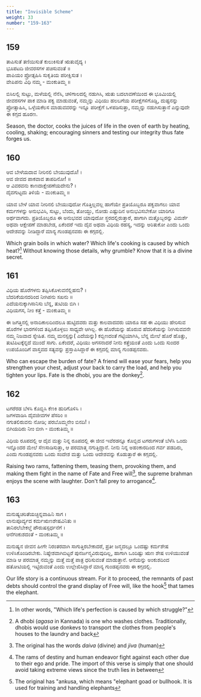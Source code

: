 ```yaml
---
title: "Invisible Scheme"
weight: 33
number: "159-163"
---
```


## 159

ತಾಪಿಸುತೆ ತಣಿಯಿಸುತೆ ಕುಲುಕಿಸುತೆ ಋತುವೈದ್ಯ ।  
ಭೂಪಟದಿ ಜೀವರಸಗಳ ಪಚಿಸುವಂತೆ ॥  
ಪಾಪಿಯಂ ಪ್ರೋತ್ಸಹಿಸಿ ಸುಕೃತಿಯ ಪರೀಕ್ಷಿಸುತ ।  
ವೇಪಿಪನು ವಿಧಿ ನಮ್ಮ - ಮಂಕುತಿಮ್ಮ ॥

ಬಿಸಿಲಲ್ಲಿ ಸುಟ್ಟು, ಮಳೆಯಲ್ಲಿ ನೆನೆಸಿ, ಚಳಿಗಾಲದಲ್ಲಿ ನಡುಗಿಸಿ, ಋತು ಬದಲಾವಣೆಯಿಂದ ಈ ಭೂಮಿಯಲ್ಲಿ ಜೀವರಸಗಳ ಪಾಕ ಮಾಡಿ ಪಕ್ವ ಮಾಡುವಂತೆ, ನಮ್ಮನ್ನು ವಿಧಿಯು ಹಲಬಗೆಯ ಪರೀಕ್ಷೆಗಳಿಗೊಡ್ಡಿ, ದುಷ್ಟನನ್ನು ಪ್ರೋತ್ಸಾಹಿಸಿ, ಒಳ್ಳೆಯಕೆಲಸ ಮಾಡುವವರನ್ನು ಇನ್ನೂ ಪರೀಕ್ಷೆಗೆ ಒಳಪಡಿಸುತ್ತಾ, ನಮ್ಮನ್ನು ನಡುಗಿಸುತ್ತಾನೆ ಎನ್ನುವುದೇ ಈ ಕಗ್ಗದ ಹೂರಣ.

Season, the doctor, cooks the juices of life in the oven of earth by heating, cooling, shaking; encouraging sinners and testing our integrity thus fate forges us.

## 160

ಆವ ಬೇಳೆಯದಾವ ನೀರಿನಲಿ ಬೇಯುವುದೊ! ।  
ಆವ ಜೀವದ ಪಾಕವಾವ ತಾಪದಿನೋ! ॥  
ಆ ವಿವರವನು ಕಾಣದಾಕ್ಷೇಪಣೆಯದೇನು? ।  
ದೈವಗುಟ್ಟದು ತಿಳಿಯೆ - ಮಂಕುತಿಮ್ಮ ॥

ಯಾವ ಬೇಳೆ ಯಾವ ನೀರಿನಲಿ ಬೇಯುವುದೋ ಗೊತ್ತಿಲ್ಲವಲ್ಲ ಹಾಗೆಯೇ ಪ್ರತಿಯೊಬ್ಬರೂ ಪಕ್ವವಾಗಲು ಯಾವ ಕರ್ಮಗಳನ್ನು ಅನುಭವಿಸಿ, ಸುಟ್ಟು, ಬೆಂದು, ತೋಯ್ದು, ನೋಡು ಎಷ್ಟುದಿನ ಅನುಭವಿಸಬೇಕೋ ಯಾರಿಗೂ ಅರ್ಥವಾಗದು. ಪ್ರತಿಯೊಬ್ಬರೂ ಈ ಅನುಭವದ ಯಾವುದೋ ಸ್ಥರದಲ್ಲಿರುತ್ತಾರೆ, ಹಾಗಾಗಿ ಮತ್ತೊಬ್ಬರನ್ನು ವಿಮರ್ಶೆ ಅಥವಾ ಆಕ್ಷೇಪಣೆ ಮಾಡಬೇಡ, ಏಕೆಂದರೆ ಇದು ದೈವ ಅಥವಾ ವಿಧಿಯ ರಹಸ್ಯ, ಇದನ್ನು ಅರಿತುಕೋ ಎಂದು ಒಂದು ಆದೇಶವನ್ನು ನೀಡಿದ್ದಾರೆ ಮಾನ್ಯ ಗುಂಡಪ್ಪನವರು ಈ ಕಗ್ಗದಲ್ಲಿ.

Which grain boils in which water? Which life's cooking is caused by which heat?[^61] Without knowing those details, why grumble? Know that it is a divine secret.

## 161

ವಿಧಿಯ ಹೊರೆಗಳನು ತಪ್ಪಿಸಿಕೊಳುವನೆಲ್ಲಿಹನು? ।  
ಬೆದರಿಕೆಯನದರಿಂದ ನೀಗಿಪನು ಸಖನು ॥  
ಎದೆಯನುಕ್ಕಾಗಿಸಾನಿಸು ಬೆನ್ನ, ತುಟಿಯ ಬಿಗಿ ।  
ವಿಧಿಯಗಸ, ನೀಂ ಕತ್ತೆ - ಮಂಕುತಿಮ್ಮ ॥

ಈ ಜಗತ್ತಿನಲ್ಲಿ ಅನಾದಿಕಾಲದಿಂದಲೂ ಹುಟ್ಟಿದವರು ಮತ್ತು ಕಾಲವಾದವರು ಯಾರೂ ಸಹ ಈ ವಿಧಿಯು ಹೇರಿಸುವ ಹೊರೆಗಳ ಭಾರಗಳಿಂದ ತಪ್ಪಿಸಿಕೊಳ್ಳಲು ಸಾಧ್ಯವೇ ಆಗಿಲ್ಲ. ಈ ಹೊರೆಯನ್ನು ಹೊರುವ ಹೆದರಿಕೆಯನ್ನು ನೀಗಿಸುವವನೇ ನಮ್ಮ ನಿಜವಾದ ಸ್ನೇಹಿತ. ನಮ್ಮ ಮನಸ್ಸನ್ನು( ಎದೆಯನ್ನು) ಕಬ್ಬಿಣದಂತೆ ಗಟ್ಟಿಯಾಗಿಸಿ, ಬೆನ್ನ ಮೇಲೆ ಹೊರೆ ಹೊತ್ತು, ತುಟಿಪಿಟಕ್ಕೆನ್ನದೆ ಮುಂದೆ ಸಾಗು. ಏಕೆಂದರೆ, ವಿಧಿಯು ಅಗಸನಾದರೆ ನೀನು ಕತ್ತೆಯಂತೆ ಎಂದು ಒಂದು ಸುಂದರ ಉಪಯೊಂದಿಗೆ ವಾಸ್ತವದ ಸತ್ಯವನ್ನು ಪ್ರಸ್ತಾಪಿಸಿದ್ದಾರೆ ಈ ಕಗ್ಗದಲ್ಲಿ ಮಾನ್ಯ ಗುಂಡಪ್ಪನವರು.

Who can escape the burden of fate? A friend will ease your fears, help you strengthen your chest, adjust your back to carry the load, and help you tighten your lips. Fate is the dhobi, you are the donkey[^62].

## 162

ಟಗರೆರಡ ಬೆಳಸಿ ಕೊಬ್ಬಿಸಿ ಕೆಣಕಿ ಹುರಿಗೊಳಿಸಿ ।  
ಜಗಳವಾಡಿಸಿ ದೈವಜೀವಗಳ ಪೆಸರಿಂ ॥  
ನಗುತಲಿರುವನು ನೋಡಿ; ಪರಬೊಮ್ಮನೇಂ ಬಿನದಿ! ।  
ಬಿಗಿಯದಿರು ನೀಂ ಬೀಗಿ - ಮಂಕುತಿಮ್ಮ ॥

ವಿಧಿಯ ರೂಪದಲ್ಲಿ ಆ ದೈವ ಮತ್ತು ನಿನ್ನ ರೂಪದಲ್ಲಿ ಈ ಜೀವ ಇವೆರಡನ್ನೂ ಕೊಬ್ಬಿದ ಟಗರುಗಳಂತೆ ಬೆಳೆಸಿ ಒಂದು ಇನ್ನೊಂದರ ಮೇಲೆ ಸೆಣಸಾಡಿಸುತ್ತಾ, ಆ ಪರಮಾತ್ಮ ನಗುತ್ತಿದ್ದಾನೆ. ನೀನು ನಿನ್ನ ಅಹಂಕಾರದಿಂದ ಗರ್ವ ಪಡದಿರು, ಎಂದು ಗುಂಡಪ್ಪನವರು ಒಂದು ಸಂದೇಶ ಮತ್ತು ಒಂದು ಆದೇಶವನ್ನು ಕೊಡುತ್ತಾರೆ ಈ ಕಗ್ಗದಲ್ಲಿ.

Raising two rams, fattening them, teasing them, provoking them, and making them fight in the name of Fate and Free will[^63], the supreme brahman enjoys the scene with laughter. Don't fall prey to arrogance[^64].

## 163

ಮನುಷ್ಯಚರಿತೆಯಚ್ಛಿನ್ನವಾಹಿನಿ ಸಾಗ ।  
ಲಾನುಪೂರ್ವ್ಯದ ಕರ್ಮಋಣಶೇಷವಿನಿತು ॥  
ತಾನಿರಲೆಬೇಕಲ್ತೆ ಪೌರುಷಸ್ಪರ್ಧನೆಗೆ ।  
ಆನೆಗಂಕುಶದಂತೆ - ಮಂಕುತಿಮ್ಮ ॥

ಮನುಷ್ಯನ ಜೀವನ ಹೀಗೇ ನಿರಂತರವಾಗಿ ಸಾಗುತ್ತಿರಬೇಕಾದರೆ, ಪ್ರತೀ ಜನ್ಮದಲ್ಲೂ ಒಂದಷ್ಟು ಕರ್ಮಶೇಷ ಉಳಿಸಿಕೊಂಡಿರಬೇಕು. ನಿಷ್ಶೇಶವಾಗಿಬಿಟ್ಟರೆ ಪುನರ್ಜನ್ಮವಿರುವುದಿಲ್ಲ, ಹಾಗಾಗಿ ಒಂದಿಷ್ಟು ಋಣ ಶೇಷ ಉಳಿಯುವಂತೆ ಮಾಡಿ ಆ ಪರಮಾತ್ಮ ನಮ್ಮನ್ನು ಮತ್ತೆ ಮತ್ತೆ ಪಾತ್ರ ಧರಿಸುವಂತೆ ಮಾಡುತ್ತಾನೆ. ಆನೆಯನ್ನು ಅಂಕುಶದಿಂದ ಹತೋಟಿಯಲ್ಲಿ ಇಟ್ಟಿರುವಂತೆ ಎಂದು ಉಲ್ಲೇಖಿಸಿದ್ದಾರೆ ಮಾನ್ಯ ಗುಂಡಪ್ಪನವರು ಈ ಕಗ್ಗದಲ್ಲಿ.

Our life story is a continuous stream. For it to proceed, the remnants of past debts should control the grand display of Free will, like the hook[^65] that tames the elephant.

[^61]: In other words, "Which life's perfection is caused by which struggle?"
[^62]: A dhobi (_agasa_ in Kannada) is one who washes clothes. Traditionally, dhobis would use donkevs to transport the clothes from people's houses to the laundry and back
[^63]: The original has the words _daiva_ (divine) and _jiva_ (human)
[^64]: The rams of destiny and human endeavor fight against each other due to their ego and pride. The import of this verse is simply that one should avoid taking extreme views since the truth lies in between
[^65]: The original has "ankusa, which means "elephant goad or bullhook. It is used for training and handling elephants
